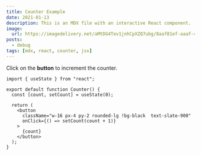 ```yaml
---
title: Counter Example
date: 2021-01-13
description: This is an MDX file with an interactive React component.
image:
  url: https://imagedelivery.net/aMtDG4Tev1jnhCpXZQ7ubg/8aaf81ef-aaaf-49c2-fba5-8e1922647f00
posts:
  - debug
tags: [mdx, react, counter, jsx]
---
```



Click on the **button** to increment the counter.

<Counter />

```tsx data-filename=src/components/counter.tsx
import { useState } from "react";

export default function Counter() {
  const [count, setCount] = useState(0);

  return (
    <button
      className="w-16 px-4 py-2 rounded-lg !bg-black  text-slate-900"
      onClick={() => setCount(count + 1)}
    >
      {count}
    </button>
  );
}
```
